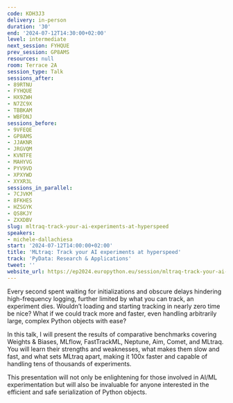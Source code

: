 ```yaml
---
code: KDH3J3
delivery: in-person
duration: '30'
end: '2024-07-12T14:30:00+02:00'
level: intermediate
next_session: FYHQUE
prev_session: GP8AMS
resources: null
room: Terrace 2A
session_type: Talk
sessions_after:
- 89RTNU
- FYHQUE
- HX9ZWH
- N7ZC9X
- TBBKAM
- WBFDNJ
sessions_before:
- 9VFEQE
- GP8AMS
- JJAKNR
- JRGVQM
- KVNTFE
- MAHYVG
- PYV9VD
- XPXYWD
- XYXR3L
sessions_in_parallel:
- 7CJVKM
- 8FKHES
- HZSGYK
- QS8KJY
- ZXXDBV
slug: mltraq-track-your-ai-experiments-at-hyperspeed
speakers:
- michele-dallachiesa
start: '2024-07-12T14:00:00+02:00'
title: 'MLtraq: Track your AI experiments at hyperspeed'
track: 'PyData: Research & Applications'
tweet: ''
website_url: https://ep2024.europython.eu/session/mltraq-track-your-ai-experiments-at-hyperspeed
---
```


Every second spent waiting for initializations and obscure delays hindering high-frequency logging, further limited by what you can track, an experiment dies. Wouldn’t loading and starting tracking in nearly zero time be nice? What if we could track more and faster, even handling arbitrarily large, complex Python objects with ease?

In this talk, I will present the results of comparative benchmarks covering Weights & Biases, MLflow, FastTrackML, Neptune, Aim, Comet, and MLtraq. You will learn their strengths and weaknesses, what makes them slow and fast, and what sets MLtraq apart, making it 100x faster and capable of handling tens of thousands of experiments.

This presentation will not only be enlightening for those involved in AI/ML experimentation but will also be invaluable for anyone interested in the efficient and safe serialization of Python objects.
